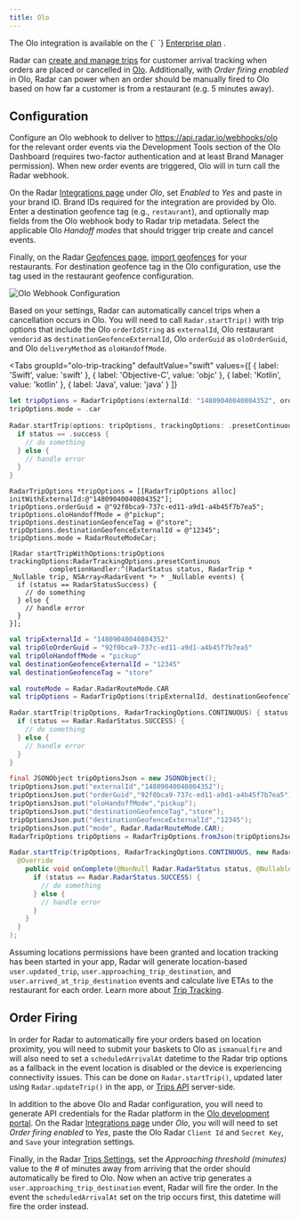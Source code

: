 ```yaml
---
title: Olo
---
```


<Alert alertType="info">
  The Olo integration is available on the {` `} 
  <a href="https://radar.com/pricing" target="_blank">Enterprise plan</a>
  .
</Alert>

Radar can [create and manage trips](/trip-tracking) for customer arrival tracking when orders are placed or cancelled in [Olo](https://www.olo.com). Additionally, with *Order firing enabled* in Olo, Radar can power when an order should be manually fired to Olo based on how far a customer is from a restaurant (e.g. 5 minutes away).

## Configuration

Configure an Olo webhook to deliver to https://api.radar.io/webhooks/olo for the relevant order events via the Development Tools section of the Olo Dashboard (requires two-factor authentication and at least Brand Manager permission). When new order events are triggered, Olo will in turn call the Radar webhook.

On the Radar [Integrations page](https://radar.com/dashboard/integrations) under *Olo*, set *Enabled* to *Yes* and paste in your brand ID. Brand IDs required for the integration are provided by Olo. Enter a destination geofence tag (e.g., `restaurant`), and optionally map fields from the Olo webhook body to Radar trip metadata. Select the applicable Olo *Handoff modes* that should trigger trip create and cancel events.

Finally, on the Radar [Geofences page](https://radar.com/dashboard/geofences), [import geofences](/geofences) for your restaurants. For destination geofence tag in the Olo configuration, use the tag used in the restaurant geofence configuration.

![Olo Webhook Configuration](/img/integrations/olo_webhook_configuration.png)

Based on your settings, Radar can automatically cancel trips when a cancellation occurs in Olo. You will need to call `Radar.startTrip()` with trip options that include the Olo `orderIdString` as `externalId`, Olo restaurant `vendorid` as `destinationGeofenceExternalId`, Olo `orderGuid` as `oloOrderGuid`, and Olo `deliveryMethod` as `oloHandoffMode`. 

<Tabs
  groupId="olo-trip-tracking"
  defaultValue="swift"
  values={[
    { label: 'Swift', value: 'swift' },
    { label: 'Objective-C', value: 'objc' },
    { label: 'Kotlin', value: 'kotlin' },
    { label: 'Java', value: 'java' }
  ]}
>
  <TabItem value="swift">

```swift
let tripOptions = RadarTripOptions(externalId: "14809040040804352", orderGuid: "92f0bca9-737c-ed11-a9d1-a4b45f7b7ea5", oloHandoffMode: "pickup", destinationGeofenceTag: "store", destinationGeofenceExternalId: "12345")
tripOptions.mode = .car
    
Radar.startTrip(options: tripOptions, trackingOptions: .presetContinuous) { (status: RadarStatus, trip: RadarTrip?, events: [RadarEvent]?) in
  if status == .success {
    // do something
  } else {
    // handle error
  }
}
```

  </TabItem>
  <TabItem value="objc">

```objc
RadarTripOptions *tripOptions = [[RadarTripOptions alloc] initWithExternalId:@"14809040040804352"];
tripOptions.orderGuid = @"92f0bca9-737c-ed11-a9d1-a4b45f7b7ea5";    
tripOptions.oloHandoffMode = @"pickup";    
tripOptions.destinationGeofenceTag = @"store";
tripOptions.destinationGeofenceExternalId = @"12345"; 
tripOptions.mode = RadarRouteModeCar;

[Radar startTripWithOptions:tripOptions trackingOptions:RadarTrackingOptions.presetContinuous
          completionHandler:^(RadarStatus status, RadarTrip * _Nullable trip, NSArray<RadarEvent *> * _Nullable events) {
  if (status == RadarStatusSuccess) {
    // do something
  } else {
    // handle error
  }
}];
```

  </TabItem>
  <TabItem value="kotlin">

```kotlin
val tripExternalId = "14809040040804352"
val tripOloOrderGuid = "92f0bca9-737c-ed11-a9d1-a4b45f7b7ea5" 
val tripOloHandoffMode = "pickup"        
val destinationGeofenceExternalId = "12345"
val destinationGeofenceTag = "store"

val routeMode = Radar.RadarRouteMode.CAR
val tripOptions = RadarTripOptions(tripExternalId, destinationGeofenceTag, destinationGeofenceExternalId, tripOloOrderGuid, tripOloHandoffMode, routeMode)

Radar.startTrip(tripOptions, RadarTrackingOptions.CONTINUOUS) { status, trip, events ->
  if (status == Radar.RadarStatus.SUCCESS) {
    // do something
  } else {
    // handle error
  }
}
```

  </TabItem>
  <TabItem value="java">

```java
final JSONObject tripOptionsJson = new JSONObject();
tripOptionsJson.put("externalId","14809040040804352");
tripOptionsJson.put("orderGuid","92f0bca9-737c-ed11-a9d1-a4b45f7b7ea5");
tripOptionsJson.put("oloHandoffMode","pickup");
tripOptionsJson.put("destinationGeofenceTag","store");
tripOptionsJson.put("destinationGeofenceExternalId","12345");    
tripOptionsJson.put("mode", Radar.RadarRouteMode.CAR);
RadarTripOptions tripOptions = RadarTripOptions.fromJson(tripOptionsJson);

Radar.startTrip(tripOptions, RadarTrackingOptions.CONTINUOUS, new Radar.RadarTripCallback() {
  @Override
    public void onComplete(@NonNull Radar.RadarStatus status, @Nullable RadarTrip trip, @Nullable RadarEvent[] events) {
      if (status == Radar.RadarStatus.SUCCESS) {
        // do something
      } else {
        // handle error
      }
    }
  }
);
```

  </TabItem>
</Tabs>

Assuming locations permissions have been granted and location tracking has been started in your app, Radar will generate location-based `user.updated_trip`, `user.approaching_trip_destination`, and `user.arrived_at_trip_destination` events and calculate live ETAs to the restaurant for each order. Learn more about [Trip Tracking](/trip-tracking).

## Order Firing

In order for Radar to automatically fire your orders based on location proximity, you will need to submit your baskets to Olo as `ismanualfire` and will also need to set a `scheduledArrivalAt` datetime to the Radar trip options as a fallback in the event location is disabled or the device is experiencing connectivity issues. This can be done on `Radar.startTrip()`, updated later using `Radar.updateTrip()` in the app, or [Trips API](https://radar.com/documentation/api#trips) server-side.

In addition to the above Olo and Radar configuration, you will need to generate API credentials for the Radar platform in the [Olo development portal](https://developer.olo.com/). On the Radar [Integrations page](https://radar.com/dashboard/integrations) under *Olo*, you will will need to set *Order firing enabled* to *Yes*, paste the Olo Radar `Client Id` and `Secret Key`, and `Save` your integration settings.

Finally, in the Radar [Trips Settings](https://radar.com/dashboard/settings#trips-settings), set the *Approaching threshold (minutes)* value to the # of minutes away from arriving that the order should automatically be fired to Olo. Now when an active trip generates a `user.approaching_trip_destination` event, Radar will fire the order. In the event the `scheduledArrivalAt` set on the trip occurs first, this datetime will fire the order instead.
